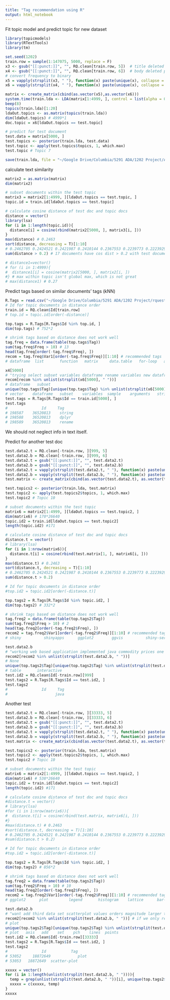 ---
title: "Tag recommendation using R"
output: html_notebook
---
  
Fit topic model and predict topic for new dataset
```{r}
library(topicmodels)
library(RTextTools)
library(tm)

set.seed(1202)
train.row = sample(1:147075, 5000, replace = F)
x3 <- gsub("[[:punct:]]", "", RQ.clean[train.row, 5])  # title deleted punctuation 
x4 <- gsub("[[:punct:]]", "", RQ.clean[train.row, 6])  # body deleted punctuation 
# convert frequency to binary
x5 = vapply(strsplit(x3, " "), function(x) paste(unique(x), collapse = " "), character(1L))
x6 = vapply(strsplit(x4, " "), function(x) paste(unique(x), collapse = " "), character(1L))

matrix <- create_matrix(cbind(as.vector(x5),as.vector(x6)))
system.time(train.lda <- LDA(matrix[1:4999, ], control = list(alpha = 0.1), 20)) #243s
beep(8)
topics(train.lda)[1:20]
ldaOut.topics <- as.matrix(topics(train.lda))
dim(ldaOut.topics) # 4999*1
doc.topic = x6[ldaOut.topics == test.topic]

# predict for test document
test.data = matrix[5000, ]
test.topics <- posterior(train.lda, test.data)
test.topic <- apply(test.topics$topics, 1, which.max)
test.topic # Topic 7

save(train.lda, file = "~/Google Drive/Columbia/5291 ADA/1202 Project/ADA-Project/lib/Team3_topicmodels_fit.RData")
```


calculate text similarity
```{r}
matrix2 = as.matrix(matrix)
dim(matrix2)

# subset documents within the test topic
matrix3 = matrix2[1:4999, ][ldaOut.topics == test.topic, ]
topic.id = train.id[ldaOut.topics == test.topic]

# calculate cosine distance of test doc and topic docs
distance = vector()
library(lsa)
for (i in 1:length(topic.id)){
  distance[i] = cosine(rbind(matrix2[5000, ], matrix3[i, ]))
}
max(distance) # 0.2463
sort(distance, decreasing = T)[1:10]
# 0.2462705 0.2424521 0.2421987 0.2410144 0.2367553 0.2239773 0.2223929 0.2208081 0.2194228 0.2137965
sum(distance > 0.2) # 17 documents have cos dist > 0.2 with test document

# distance1=vector()
# for (i in 1:4999){
#  distance1[i] = cosine(matrix2[5000, ], matrix2[i, ])
#} # max within topic isn't global max, which is not great
# max(distance1) # 0.27
```

Predict tags based on similar documents' tags (kNN)
```{r}
R.Tags = read.csv("~/Google Drive/Columbia/5291 ADA/1202 Project/rquestions/Tags.csv")
# Id for topic documents in distance order
train.id = RQ.clean$Id[train.row]
# top.id = topic.id[order(-distance)]

top.tags = R.Tags[R.Tags$Id %in% top.id, ]
dim(top.tags) # 752*2

# shrink tags based on distance does not work well
tag.freq = data.frame(table(top.tags$Tag))
sum(tag.freq$Freq > 10) # 13
head(tag.freq[order(-tag.freq$Freq), ])
recom = tag.freq$Var1[order(-tag.freq$Freq)][1:10] # recommended tags
# dataframe  list       function   matrix     data.table   for-loop   apply    subset     lapply     loops 

x4[5000]
# "trying select subset variables dataframe rename variables new dataframe large number variables would need rename using dplyr select dplyr select since number variables rename thinking use string variable rename sure could possible using string helps manage newname oldname mapping example dplyr select library dplyr library nycflights set seed data sample flights select data yr year mon month deptime dep time question could pass arguments string newvariable oldvariable arguments use dplyr select col vector year month dep time select data dots col vector string mind rename vector yr year mon month deptime dep time suggestions would helpful"
recom[recom %in% unlist(strsplit(x6[5000], " "))]
# dataframe   subset
unique(top.tags$Tag)[unique(top.tags$Tag) %in% unlist(strsplit(x6[5000], " "))]
# vector    dataframe   subset    variables  sample    arguments   string   dplyr       select    rename    THIS IS GREAT!!!!!
test.tags = R.Tags[R.Tags$Id == train.id[5000], ]
test.tags
#               Id     Tag
# 198587	36520813	string		
# 198588	36520813	dplyr		
# 198589	36520813	rename
```
We should not neglect info in text itself.

Predict for another test doc
```{r}
test.data2.t = RQ.clean[-train.row, ][999, 5]
test.data2.b = RQ.clean[-train.row, ][999, 6]
test.data2.t = gsub("[[:punct:]]", "", test.data2.t)
test.data2.b = gsub("[[:punct:]]", "", test.data2.b)
test.data2.t = vapply(strsplit(test.data2.t, " "), function(x) paste(unique(x), collapse = " "), character(1L))
test.data2.b = vapply(strsplit(test.data2.b, " "), function(x) paste(unique(x), collapse = " "), character(1L))
test.matrix <- create_matrix(cbind(as.vector(test.data2.t), as.vector(test.data2.b)))

test.topics2 <- posterior(train.lda, test.matrix)
test.topic2 <- apply(test.topics2$topics, 1, which.max)
test.topic2 # Topic 10

# subset documents within the test topic
matrix6 = matrix2[1:4999, ][ldaOut.topics == test.topic2, ]
dim(matrix6) # 170*26640
topic.id2 = train.id[ldaOut.topics == test.topic2]
length(topic.id2) #171

# calculate cosine distance of test doc and topic docs
distance.t = vector()
# library(lsa)
for (i in 1:nrow(matrix6)){
  distance.t[i] = cosine(rbind(test.matrix[1, ], matrix6[i, ]))
}
max(distance.t) # 0.2463
sort(distance.t, decreasing = T)[1:10]
# 0.2462705 0.2424521 0.2421987 0.2410144 0.2367553 0.2239773 0.2223929 0.2208081 0.2194228 0.2137965
sum(distance.t > 0.2) 

# Id for topic documents in distance order
#top.id2 = topic.id2[order(-distance.t)]

top.tags2 = R.Tags[R.Tags$Id %in% topic.id2, ]
dim(top.tags2) # 332*2

# shrink tags based on distance does not work well
tag.freq2 = data.frame(table(top.tags2$Tag))
sum(tag.freq2$Freq > 10) # 2
head(tag.freq2[order(-tag.freq2$Freq), ])
recom2 = tag.freq2$Var1[order(-tag.freq2$Freq)][1:10] # recommended tags
# shiny          shinyapps      ggplot2        ggvis          shiny-server   javascript     shinydashboard     html         dplyr          dt  

test.data2.b
# "working web based application implemented java commodity prices one part interactive charting provide simplified example table mysql database information us states counties aspect create plots user choice needs see price density oregon linn county chooses menu webpage rendered fly accompanying quantile changes state change computational need using use rjava integrate know interactivity issue piece cake ggplot aware version graphics framework like lattice exploring google visualization api sure statistical power please help"
recom2[recom2 %in% unlist(strsplit(test.data2.b, " "))]
# None
unique(top.tags2$Tag)[unique(top.tags2$Tag) %in% unlist(strsplit(test.data2.b, " "))]
# table       interactive
test.id2 = RQ.clean$Id[-train.row][999]
test.tags2 = R.Tags[R.Tags$Id == test.id2, ]
test.tags2
#               Id     Tag
#                     java

```

Another test
```{r}
test.data2.t = RQ.clean[-train.row, ][33333, 5]
test.data2.b = RQ.clean[-train.row, ][33333, 6]
test.data2.t = gsub("[[:punct:]]", "", test.data2.t)
test.data2.b = gsub("[[:punct:]]", "", test.data2.b)
test.data2.t = vapply(strsplit(test.data2.t, " "), function(x) paste(unique(x), collapse = " "), character(1L))
test.data2.b = vapply(strsplit(test.data2.b, " "), function(x) paste(unique(x), collapse = " "), character(1L))
test.matrix <- create_matrix(cbind(as.vector(test.data2.t), as.vector(test.data2.b)))

test.topics2 <- posterior(train.lda, test.matrix)
test.topic2 <- apply(test.topics2$topics, 1, which.max)
test.topic2 # Topic 10

# subset documents within the test topic
matrix6 = matrix2[1:4999, ][ldaOut.topics == test.topic2, ]
dim(matrix6) # 538*26640
topic.id2 = train.id[ldaOut.topics == test.topic2]
length(topic.id2) #171

# calculate cosine distance of test doc and topic docs
#distance.t = vector()
# library(lsa)
#for (i in 1:nrow(matrix6)){
#  distance.t[i] = cosine(rbind(test.matrix, matrix6[i, ]))
#}
#max(distance.t) # 0.2463
#sort(distance.t, decreasing = T)[1:10]
# 0.2462705 0.2424521 0.2421987 0.2410144 0.2367553 0.2239773 0.2223929 0.2208081 0.2194228 0.2137965
#sum(distance.t > 0.2) 

# Id for topic documents in distance order
#top.id2 = topic.id2[order(-distance.t)]

top.tags2 = R.Tags[R.Tags$Id %in% topic.id2, ]
dim(top.tags2) # 856*2

# shrink tags based on distance does not work well
tag.freq2 = data.frame(table(top.tags2$Tag))
sum(tag.freq2$Freq > 10) # 10
head(tag.freq2[order(-tag.freq2$Freq), ])
recom2 = tag.freq2$Var1[order(-tag.freq2$Freq)][1:10] # recommended tags
# ggplot2      plot         legend       histogram    lattice      bar-chart      boxplot      graph        scatter-plot colors 

test.data2.b
# "want add third data set scatterplot values orders magnitude larger two sets way plot three one window signifying right axis color matching use points tried xlab mb ylab pi yall pch cex col blue type lines filtered red gets plotted know next step ideally green differently scaled appear also basically plotting parameters met normalized"
recom2[recom2 %in% unlist(strsplit(test.data2.b, " "))] # if we only recommend top 10 tags
# plot
unique(top.tags2$Tag)[unique(top.tags2$Tag) %in% unlist(strsplit(test.data2.b, " "))]
# plot   axis   add    set    pch    lines  points
test.id2 = RQ.clean$Id[-train.row][33333]
test.tags2 = R.Tags[R.Tags$Id == test.id2, ]
test.tags2
#               Id           Tag
# 53052  	18872649	        plot		
# 53053	  18872649	scatter-plot

xxxxx = vector()
for (i in 1:length(unlist(strsplit(test.data2.b, " ")))){
  temp = grep(unlist(strsplit(test.data2.b, " "))[i], unique(top.tags2$Tag), value = T)
  xxxxx = c(xxxxx, temp)
}
xxxxx
```

